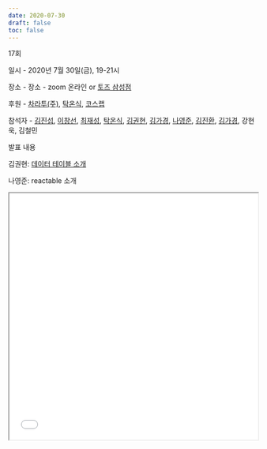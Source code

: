 ```yaml
---
date: 2020-07-30
draft: false
toc: false
---
```


17회

일시 - 2020년 7월 30일(금), 19-21시

장소 - 장소 - zoom 온라인 or [토즈 삼성점](https://m.place.naver.com/place/13442313/home?entry=ple)

<div id="daumRoughmapContainer1693881300180" class="root_daum_roughmap root_daum_roughmap_landing"></div>

<script charset="UTF-8" class="daum_roughmap_loader_script" src="https://ssl.daumcdn.net/dmaps/map_js_init/roughmapLoader.js"></script>

<script charset="UTF-8">
	new daum.roughmap.Lander({
		"timestamp" : "1693881300180",
		"key" : "2g3uc",
		"mapWidth" : "640",
		"mapHeight" : "360"
	}).render();
</script>

후원 - [차라투(주)](https://www.zarathu.com/), [탁온식](https://github.com/takos1026), [코스랩](https://www.oss.kr/notice/show/6393687b-87fd-4a2c-b2c1-2ff40a21fc8a) 

참석자 - [김진섭](https://github.com/jinseob2kim),  [이창선](https://github.com/csleekorea), [최재성](https://github.com/dhddldid), [탁온식](https://github.com/takos1026), [김권현](https://github.com/kwhkim), [김가경](https://github.com/irobii), [나영준](https://github.com/YoungjunNa), [김진환](https://github.com/jhk0530), [김가경](https://github.com/irobii),  강현욱, 김철민

발표 내용

김권현: [데이터 테이블 소개](https://github.com/kwhkim/rshinymeetup17)

나영준: reactable 소개

<iframe width = '100%' height ='500px' class = 'slide-deck' src = 'reactable-shiny-korea.pdf'></iframe>